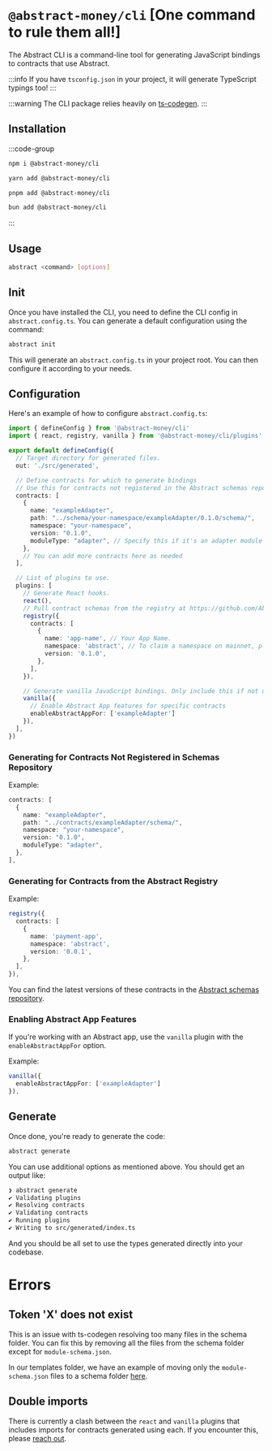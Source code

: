# `@abstract-money/cli` [One command to rule them all!]

The Abstract CLI is a command-line tool for generating JavaScript bindings to contracts that use Abstract.

:::info
If you have `tsconfig.json` in your project, it will generate TypeScript typings too!
:::

:::warning
The CLI package relies heavily on [ts-codegen](https://github.com/CosmWasm/ts-codegen).
:::

## Installation

:::code-group

```bash [npm]
npm i @abstract-money/cli
```

```bash [yarn]
yarn add @abstract-money/cli
```

```bash [pnpm]
pnpm add @abstract-money/cli
```

```bash [bun]
bun add @abstract-money/cli
```

:::

## Usage

```bash
abstract <command> [options]
```

## Init

Once you have installed the CLI, you need to define the CLI config in `abstract.config.ts`.
You can generate a default configuration using the command:

```bash
abstract init
```

This will generate an `abstract.config.ts` in your project root. You can then configure it according to your needs.

## Configuration

Here's an example of how to configure `abstract.config.ts`:

```ts
import { defineConfig } from '@abstract-money/cli'
import { react, registry, vanilla } from '@abstract-money/cli/plugins'

export default defineConfig({
  // Target directory for generated files.
  out: './src/generated',

  // Define contracts for which to generate bindings
  // Use this for contracts not registered in the Abstract schemas repository
  contracts: [
    {
      name: "exampleAdapter",
      path: "../schema/your-namespace/exampleAdapter/0.1.0/schema/",
      namespace: "your-namespace",
      version: "0.1.0",
      moduleType: "adapter", // Specify this if it's an adapter module
    },
    // You can add more contracts here as needed
  ],

  // List of plugins to use.
  plugins: [
    // Generate React hooks.
    react(),
    // Pull contract schemas from the registry at https://github.com/AbstractSDK/schemas
    registry({
      contracts: [
        {
          name: 'app-name', // Your App Name.
          namespace: 'abstract', // To claim a namespace on mainnet, please get in touch with Abstract Team.
          version: '0.1.0',
        },
      ],
    }),

    // Generate vanilla JavaScript bindings. Only include this if not using `react`.
    vanilla({
      // Enable Abstract App features for specific contracts
      enableAbstractAppFor: ['exampleAdapter']
    }),
  ],
})
```

### Generating for Contracts Not Registered in Schemas Repository

Example:
```ts
contracts: [
  {
    name: "exampleAdapter",
    path: "../contracts/exampleAdapter/schema/",
    namespace: "your-namespace",
    version: "0.1.0",
    moduleType: "adapter",
  },
],
```

### Generating for Contracts from the Abstract Registry

Example:
```ts
registry({
  contracts: [
    {
      name: 'payment-app',
      namespace: 'abstract',
      version: '0.0.1',
    },
  ],
}),
```

You can find the latest versions of these contracts in the [Abstract schemas repository](https://github.com/AbstractSDK/schemas).

### Enabling Abstract App Features

If you're working with an Abstract app, use the `vanilla` plugin with the `enableAbstractAppFor` option.

Example:
```ts
vanilla({
  enableAbstractAppFor: ['exampleAdapter']
}),
```

## Generate
Once done, you're ready to generate the code:

```bash
abstract generate
```

You can use additional options as mentioned above.
You should get an output like:

```sh
❯ abstract generate
✔ Validating plugins
✔ Resolving contracts
✔ Validating contracts
✔ Running plugins
✔ Writing to src/generated/index.ts
```

And you should be all set to use the types generated directly into your codebase.

# Errors

## Token 'X' does not exist

This is an issue with ts-codegen resolving too many files in the schema folder. You can fix this by removing all the files from the schema folder except for `module-schema.json`.

In our templates folder, we have an example of moving only the `module-schema.json` files to a schema folder [here](https://github.com/AbstractSDK/templates/blob/c303a61fa782c4dfc5456eb3050c0e0ce3a36deb/scripts/schema.sh).

## Double imports

There is currently a clash between the `react` and `vanilla` plugins that includes imports for contracts generated using each. If you encounter this, please [reach out](http://discord.gg/uch3Tq3aym).
